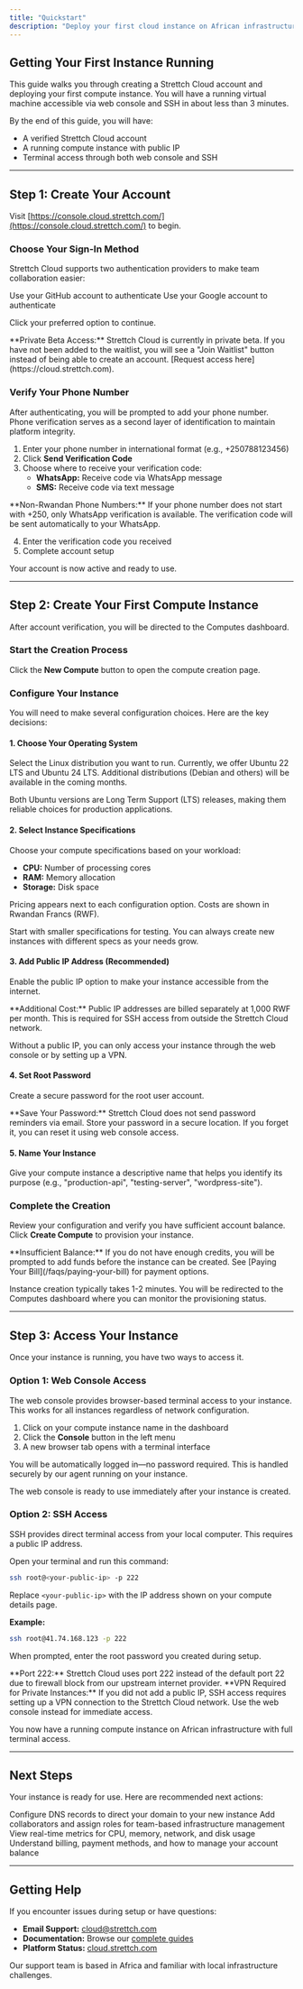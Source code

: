 ```yaml
---
title: "Quickstart"
description: "Deploy your first cloud instance on African infrastructure in 5 minutes"
---
```


## Getting Your First Instance Running

This guide walks you through creating a Strettch Cloud account and deploying your first compute instance. You will have a running virtual machine accessible via web console and SSH in about less than 3 minutes.

By the end of this guide, you will have:
- A verified Strettch Cloud account
- A running compute instance with public IP
- Terminal access through both web console and SSH

---

## Step 1: Create Your Account

Visit [https://console.cloud.strettch.com/](https://console.cloud.strettch.com/) to begin.

### Choose Your Sign-In Method

Strettch Cloud supports two authentication providers to make team collaboration easier:

<CardGroup cols={2}>
  <Card title="Sign in with GitHub" icon="github">
    Use your GitHub account to authenticate
  </Card>
  <Card title="Sign in with Google" icon="google">
    Use your Google account to authenticate
  </Card>
</CardGroup>

Click your preferred option to continue.

<Note>
**Private Beta Access:** Strettch Cloud is currently in private beta. If you have not been added to the waitlist, you will see a "Join Waitlist" button instead of being able to create an account. [Request access here](https://cloud.strettch.com).
</Note>

### Verify Your Phone Number

After authenticating, you will be prompted to add your phone number. Phone verification serves as a second layer of identification to maintain platform integrity.

1. Enter your phone number in international format (e.g., +250788123456)
2. Click **Send Verification Code**
3. Choose where to receive your verification code:
   - **WhatsApp:** Receive code via WhatsApp message
   - **SMS:** Receive code via text message

<Note>
**Non-Rwandan Phone Numbers:** If your phone number does not start with +250, only WhatsApp verification is available. The verification code will be sent automatically to your WhatsApp.
</Note>

4. Enter the verification code you received
5. Complete account setup

Your account is now active and ready to use.

---

## Step 2: Create Your First Compute Instance

After account verification, you will be directed to the Computes dashboard.

### Start the Creation Process

Click the **New Compute** button to open the compute creation page.

### Configure Your Instance

You will need to make several configuration choices. Here are the key decisions:

#### 1. Choose Your Operating System

Select the Linux distribution you want to run. Currently, we offer Ubuntu 22 LTS and Ubuntu 24 LTS. Additional distributions (Debian and others) will be available in the coming months.

Both Ubuntu versions are Long Term Support (LTS) releases, making them reliable choices for production applications.

#### 2. Select Instance Specifications

Choose your compute specifications based on your workload:

- **CPU:** Number of processing cores
- **RAM:** Memory allocation
- **Storage:** Disk space

Pricing appears next to each configuration option. Costs are shown in Rwandan Francs (RWF).

<Note>
Start with smaller specifications for testing. You can always create new instances with different specs as your needs grow.
</Note>

#### 3. Add Public IP Address (Recommended)

Enable the public IP option to make your instance accessible from the internet.

<Warning>
**Additional Cost:** Public IP addresses are billed separately at 1,000 RWF per month. This is required for SSH access from outside the Strettch Cloud network.
</Warning>

Without a public IP, you can only access your instance through the web console or by setting up a VPN.

#### 4. Set Root Password

Create a secure password for the root user account.

<Warning>
**Save Your Password:** Strettch Cloud does not send password reminders via email. Store your password in a secure location. If you forget it, you can reset it using web console access.
</Warning>

#### 5. Name Your Instance

Give your compute instance a descriptive name that helps you identify its purpose (e.g., "production-api", "testing-server", "wordpress-site").

### Complete the Creation

Review your configuration and verify you have sufficient account balance. Click **Create Compute** to provision your instance.

<Note>
**Insufficient Balance:** If you do not have enough credits, you will be prompted to add funds before the instance can be created. See [Paying Your Bill](/faqs/paying-your-bill) for payment options.
</Note>

Instance creation typically takes 1-2 minutes. You will be redirected to the Computes dashboard where you can monitor the provisioning status.

---

## Step 3: Access Your Instance

Once your instance is running, you have two ways to access it.

### Option 1: Web Console Access

The web console provides browser-based terminal access to your instance. This works for all instances regardless of network configuration.

1. Click on your compute instance name in the dashboard
2. Click the **Console** button in the left menu
3. A new browser tab opens with a terminal interface

You will be automatically logged in—no password required. This is handled securely by our agent running on your instance.

The web console is ready to use immediately after your instance is created.

### Option 2: SSH Access

SSH provides direct terminal access from your local computer. This requires a public IP address.

Open your terminal and run this command:

```bash
ssh root@<your-public-ip> -p 222
```

Replace `<your-public-ip>` with the IP address shown on your compute details page.

**Example:**

```bash
ssh root@41.74.168.123 -p 222
```

When prompted, enter the root password you created during setup.

<Note>
**Port 222:** Strettch Cloud uses port 222 instead of the default port 22 due to firewall block from our upstream internet provider.
</Note>

<Warning>
**VPN Required for Private Instances:** If you did not add a public IP, SSH access requires setting up a VPN connection to the Strettch Cloud network. Use the web console instead for immediate access.
</Warning>

You now have a running compute instance on African infrastructure with full terminal access.

---

## Next Steps

Your instance is ready for use. Here are recommended next actions:

<CardGroup cols={2}>
  <Card title="Point Your Domain" icon="globe" href="/guides/domains">
    Configure DNS records to direct your domain to your new instance
  </Card>
  <Card title="Invite Team Members" icon="users" href="/guides/teams">
    Add collaborators and assign roles for team-based infrastructure management
  </Card>
  <Card title="Monitor Performance" icon="chart-line" href="/guides/computes#monitoring">
    View real-time metrics for CPU, memory, network, and disk usage
  </Card>
  <Card title="Learn About Pricing" icon="wallet" href="/faqs/paying-your-bill">
    Understand billing, payment methods, and how to manage your account balance
  </Card>
</CardGroup>

---

## Getting Help

If you encounter issues during setup or have questions:

- **Email Support:** [cloud@strettch.com](mailto:cloud@strettch.com)
- **Documentation:** Browse our [complete guides](/guides/computes)
- **Platform Status:** [cloud.strettch.com](https://cloud.strettch.com)

Our support team is based in Africa and familiar with local infrastructure challenges.
